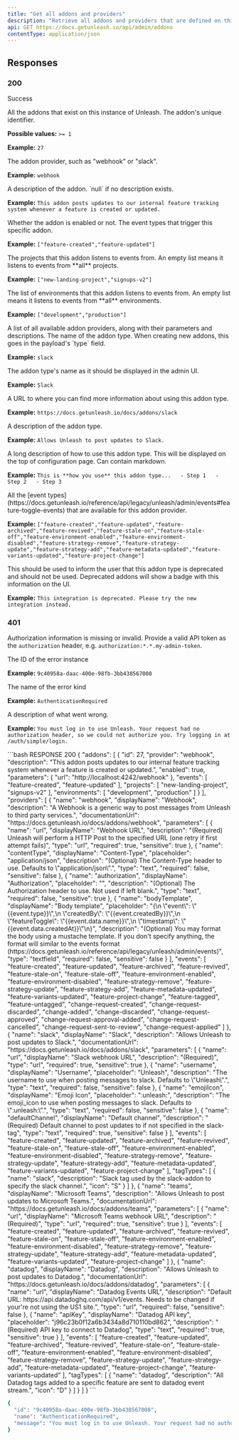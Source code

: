 ---
title: "Get all addons and providers"
description: "Retrieve all addons and providers that are defined on this Unleash instance."
api: GET https://docs.getunleash.io/api/admin/addons
contentType: application/json
---

## Responses

### 200
Success

<Expandable title="Response body">
<ResponseField name="addons" type="array of objects" required>
All the addons that exist on this instance of Unleash.

<ResponseField name="id" type="integer" required>
The addon's unique identifier.

**Possible values:** `>= 1`

**Example:** `27`
</ResponseField>

<ResponseField name="provider" type="string" required>
The addon provider, such as "webhook" or "slack".

**Example:** `webhook`
</ResponseField>

<ResponseField name="description" type="string" nullable required>
A description of the addon. `null` if no description exists.

**Example:** `This addon posts updates to our internal feature tracking system whenever a feature is created or updated.`
</ResponseField>

<ResponseField name="enabled" type="boolean" required>
Whether the addon is enabled or not.
</ResponseField>

<ResponseField name="parameters" type="object" required>
<ResponseField name="events" type="array of strings" required>
The event types that trigger this specific addon.

**Example:** `["feature-created","feature-updated"]`
</ResponseField>

<ResponseField name="projects" type="array of strings">
The projects that this addon listens to events from. An empty list means it listens to events from **all** projects.

**Example:** `["new-landing-project","signups-v2"]`
</ResponseField>

<ResponseField name="environments" type="array of strings">
The list of environments that this addon listens to events from. An empty list means it listens to events from **all** environments.

**Example:** `["development","production"]`
</ResponseField>
</ResponseField>
</ResponseField>

<ResponseField name="providers" type="array of objects" required>
A list of all available addon providers, along with their parameters and descriptions.

<ResponseField name="name" type="string" required>
The name of the addon type. When creating new addons, this goes in the payload's `type` field.

**Example:** `slack`
</ResponseField>

<ResponseField name="displayName" type="string" required>
The addon type's name as it should be displayed in the admin UI.

**Example:** `Slack`
</ResponseField>

<ResponseField name="documentationUrl" type="string" required>
A URL to where you can find more information about using this addon type.

**Example:** `https://docs.getunleash.io/docs/addons/slack`
</ResponseField>

<ResponseField name="description" type="string" required>
A description of the addon type.

**Example:** `Allows Unleash to post updates to Slack.`
</ResponseField>

<ResponseField name="howTo" type="string">
A long description of how to use this addon type. This will be displayed on the top of configuration page. Can contain markdown.

**Example:** `This is **how you use** this addon type...   - Step 1   - Step 2   - Step 3`
</ResponseField>

<ResponseField name="tagTypes" type="array of objects">
</ResponseField>

<ResponseField name="parameters" type="array of objects">
</ResponseField>

<ResponseField name="events" type="array of strings">
All the [event types](https://docs.getunleash.io/reference/api/legacy/unleash/admin/events#feature-toggle-events) that are available for this addon provider.

**Example:** `["feature-created","feature-updated","feature-archived","feature-revived","feature-stale-on","feature-stale-off","feature-environment-enabled","feature-environment-disabled","feature-strategy-remove","feature-strategy-update","feature-strategy-add","feature-metadata-updated","feature-variants-updated","feature-project-change"]`
</ResponseField>

<ResponseField name="installation" type="object">
</ResponseField>

<ResponseField name="alerts" type="array of objects">
</ResponseField>

<ResponseField name="deprecated" type="string">
This should be used to inform the user that this addon type is deprecated and should not be used. Deprecated addons will show a badge with this information on the UI.

**Example:** `This integration is deprecated. Please try the new integration instead.`
</ResponseField>
</ResponseField>
</Expandable>

### 401
Authorization information is missing or invalid. Provide a valid API token as the `authorization` header, e.g. `authorization:*.*.my-admin-token`.

<Expandable title="Response body">
<ResponseField name="id" type="string">
The ID of the error instance

**Example:** `9c40958a-daac-400e-98fb-3bb438567008`
</ResponseField>

<ResponseField name="name" type="string">
The name of the error kind

**Example:** `AuthenticationRequired`
</ResponseField>

<ResponseField name="message" type="string">
A description of what went wrong.

**Example:** `You must log in to use Unleash. Your request had no authorization header, so we could not authorize you. Try logging in at /auth/simple/login.`
</ResponseField>
</Expandable>

<ResponseExample>
```bash RESPONSE 200
{
  "addons": [
    {
      "id": 27,
      "provider": "webhook",
      "description": "This addon posts updates to our internal feature tracking system whenever a feature is created or updated.",
      "enabled": true,
      "parameters": {
        "url": "http://localhost:4242/webhook"
      },
      "events": [
        "feature-created",
        "feature-updated"
      ],
      "projects": [
        "new-landing-project",
        "signups-v2"
      ],
      "environments": [
        "development",
        "production"
      ]
    }
  ],
  "providers": [
    {
      "name": "webhook",
      "displayName": "Webhook",
      "description": "A Webhook is a generic way to post messages from Unleash to third party services.",
      "documentationUrl": "https://docs.getunleash.io/docs/addons/webhook",
      "parameters": [
        {
          "name": "url",
          "displayName": "Webhook URL",
          "description": "(Required) Unleash will perform a HTTP Post to the specified URL (one retry if first attempt fails)",
          "type": "url",
          "required": true,
          "sensitive": true
        },
        {
          "name": "contentType",
          "displayName": "Content-Type",
          "placeholder": "application/json",
          "description": "(Optional) The Content-Type header to use. Defaults to \"application/json\".",
          "type": "text",
          "required": false,
          "sensitive": false
        },
        {
          "name": "authorization",
          "displayName": "Authorization",
          "placeholder": "",
          "description": "(Optional) The Authorization header to use. Not used if left blank.",
          "type": "text",
          "required": false,
          "sensitive": true
        },
        {
          "name": "bodyTemplate",
          "displayName": "Body template",
          "placeholder": "{\n  \"event\": \"{{event.type}}\",\n  \"createdBy\": \"{{event.createdBy}}\",\n  \"featureToggle\": \"{{event.data.name}}\",\n  \"timestamp\": \"{{event.data.createdAt}}\"\n}",
          "description": "(Optional) You may format the body using a mustache template. If you don't specify anything, the format will similar to the events format (https://docs.getunleash.io/reference/api/legacy/unleash/admin/events)",
          "type": "textfield",
          "required": false,
          "sensitive": false
        }
      ],
      "events": [
        "feature-created",
        "feature-updated",
        "feature-archived",
        "feature-revived",
        "feature-stale-on",
        "feature-stale-off",
        "feature-environment-enabled",
        "feature-environment-disabled",
        "feature-strategy-remove",
        "feature-strategy-update",
        "feature-strategy-add",
        "feature-metadata-updated",
        "feature-variants-updated",
        "feature-project-change",
        "feature-tagged",
        "feature-untagged",
        "change-request-created",
        "change-request-discarded",
        "change-added",
        "change-discarded",
        "change-request-approved",
        "change-request-approval-added",
        "change-request-cancelled",
        "change-request-sent-to-review",
        "change-request-applied"
      ]
    },
    {
      "name": "slack",
      "displayName": "Slack",
      "description": "Allows Unleash to post updates to Slack.",
      "documentationUrl": "https://docs.getunleash.io/docs/addons/slack",
      "parameters": [
        {
          "name": "url",
          "displayName": "Slack webhook URL",
          "description": "(Required)",
          "type": "url",
          "required": true,
          "sensitive": true
        },
        {
          "name": "username",
          "displayName": "Username",
          "placeholder": "Unleash",
          "description": "The username to use when posting messages to slack. Defaults to \"Unleash\".",
          "type": "text",
          "required": false,
          "sensitive": false
        },
        {
          "name": "emojiIcon",
          "displayName": "Emoji Icon",
          "placeholder": ":unleash:",
          "description": "The emoji_icon to use when posting messages to slack. Defaults to \":unleash:\".",
          "type": "text",
          "required": false,
          "sensitive": false
        },
        {
          "name": "defaultChannel",
          "displayName": "Default channel",
          "description": "(Required) Default channel to post updates to if not specified in the slack-tag",
          "type": "text",
          "required": true,
          "sensitive": false
        }
      ],
      "events": [
        "feature-created",
        "feature-updated",
        "feature-archived",
        "feature-revived",
        "feature-stale-on",
        "feature-stale-off",
        "feature-environment-enabled",
        "feature-environment-disabled",
        "feature-strategy-remove",
        "feature-strategy-update",
        "feature-strategy-add",
        "feature-metadata-updated",
        "feature-variants-updated",
        "feature-project-change"
      ],
      "tagTypes": [
        {
          "name": "slack",
          "description": "Slack tag used by the slack-addon to specify the slack channel.",
          "icon": "S"
        }
      ]
    },
    {
      "name": "teams",
      "displayName": "Microsoft Teams",
      "description": "Allows Unleash to post updates to Microsoft Teams.",
      "documentationUrl": "https://docs.getunleash.io/docs/addons/teams",
      "parameters": [
        {
          "name": "url",
          "displayName": "Microsoft Teams webhook URL",
          "description": "(Required)",
          "type": "url",
          "required": true,
          "sensitive": true
        }
      ],
      "events": [
        "feature-created",
        "feature-updated",
        "feature-archived",
        "feature-revived",
        "feature-stale-on",
        "feature-stale-off",
        "feature-environment-enabled",
        "feature-environment-disabled",
        "feature-strategy-remove",
        "feature-strategy-update",
        "feature-strategy-add",
        "feature-metadata-updated",
        "feature-variants-updated",
        "feature-project-change"
      ]
    },
    {
      "name": "datadog",
      "displayName": "Datadog",
      "description": "Allows Unleash to post updates to Datadog.",
      "documentationUrl": "https://docs.getunleash.io/docs/addons/datadog",
      "parameters": [
        {
          "name": "url",
          "displayName": "Datadog Events URL",
          "description": "Default URL: https://api.datadoghq.com/api/v1/events. Needs to be changed if your're not using the US1 site.",
          "type": "url",
          "required": false,
          "sensitive": false
        },
        {
          "name": "apiKey",
          "displayName": "Datadog API key",
          "placeholder": "j96c23b0f12a6b3434a8d710110bd862",
          "description": "(Required) API key to connect to Datadog",
          "type": "text",
          "required": true,
          "sensitive": true
        }
      ],
      "events": [
        "feature-created",
        "feature-updated",
        "feature-archived",
        "feature-revived",
        "feature-stale-on",
        "feature-stale-off",
        "feature-environment-enabled",
        "feature-environment-disabled",
        "feature-strategy-remove",
        "feature-strategy-update",
        "feature-strategy-add",
        "feature-metadata-updated",
        "feature-project-change",
        "feature-variants-updated"
      ],
      "tagTypes": [
        {
          "name": "datadog",
          "description": "All Datadog tags added to a specific feature are sent to datadog event stream.",
          "icon": "D"
        }
      ]
    }
  ]
}
```

```bash RESPONSE 401
{
  "id": "9c40958a-daac-400e-98fb-3bb438567008",
  "name": "AuthenticationRequired",
  "message": "You must log in to use Unleash. Your request had no authorization header, so we could not authorize you. Try logging in at /auth/simple/login."
}
```
</ResponseExample>